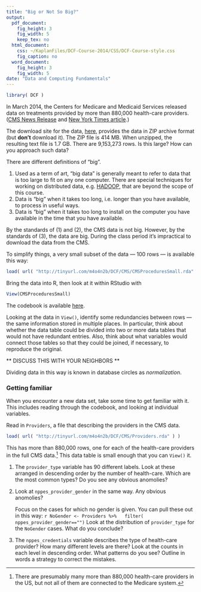 ```yaml
---
title: "Big or Not So Big?"
output:
  pdf_document:
    fig_height: 3
    fig_width: 5
    keep_tex: no
  html_document:
    css: ~/KaplanFiles/DCF-Course-2014/CSS/DCF-Course-style.css
    fig_caption: no
  word_document:
    fig_height: 3
    fig_width: 5
date: "Data and Computing Fundamentals"
---
```



```r
library( DCF )
```

In March 2014, the Centers for Medicare and Medicaid Services released data on treatments provided by more than 880,000 health-care providers. ([CMS News Release](http://blog.cms.gov/2014/04/09/historic-release-of-data-delivers-unprecedented-transparency-on-the-medical-services-physicians-provide-and-how-much-they-are-paid/) and [New York Times article](http://www.nytimes.com/2014/04/28/business/one-therapist-4-million-in-2012-medicare-billing.html).)


The download site for the data, [here](http://www.cms.gov/Research-Statistics-Data-and-Systems/Statistics-Trends-and-Reports/Medicare-Provider-Charge-Data/Physician-and-Other-Supplier.html), provides the data in ZIP archive format (but **don't** download it).  The ZIP file is 414 MB.  When unzipped, the resulting text file is 1.7 GB.  There are 9,153,273 rows.  Is this large?  How can you approach such data?

There are different definitions of "big".

1. Used as a term of art, "big data" is generally meant to refer to data that is too large to fit on any one computer.  There are special techniques for working on distributed data, e.g. [HADOOP](http://en.wikipedia.org/wiki/Apache_Hadoop), that are beyond the scope of this course.
#. Data is "big" when it takes too long, i.e. longer than you have available, to process in useful ways.
#. Data is "big" when it takes too long to install on the computer you have available in the time that you have available.

By the standards of (1) and (2), the CMS data is not big.  However, by the standards of (3), the data are big. During the class period it's impractical to download the data from the CMS.

To simplify things, a very small subset of the data --- 100 rows --- is available this way:
```r
load( url( "http://tinyurl.com/m4o4n2b/DCF/CMS/CMSProceduresSmall.rda" ) ) 
```

Bring the data into R, then look at it within RStudio with 
```r
View(CMSProceduresSmall)
```
The codebook is available [here](http://www.cms.gov/Research-Statistics-Data-and-Systems/Statistics-Trends-and-Reports/Medicare-Provider-Charge-Data/Downloads/Medicare-Physician-and-Other-Supplier-PUF-Methodology.pdf).

Looking at the data in `View()`, identify some redundancies between rows --- the same information stored in multiple places.  In particular, think about whether the data table could be divided into two or more data tables that would not have redundant entries.  Also, think about what variables would connect those tables so that they could be joined, if necessary, to reproduce the original.

** DISCUSS THIS WITH YOUR NEIGHBORS **

Dividing data in this way is known in database circles as *normalization*.

### Getting familiar

When you encounter a new data set, take some time to get familiar with it.  This includes reading through the codebook, and looking at individual variables.

Read in `Providers`, a file that describing the providers in the CMS data.

```r
load( url( "http://tinyurl.com/m4o4n2b/DCF/CMS/Providers.rda" ) ) 
```

This has more than 880,000 rows, one for each of the health-care providers in the full CMS data.^[There are presumably many more than 880,000 health-care providers in the US, but not all of them are connected to the Medicare system.] This data table is small enough that you can `View()` it. 

1. The `provider_type` variable has 90 different labels.  Look at these arranged in descending order by the number of health-care. Which are the most common types?  Do you see any obvious anomolies?
2. Look at `nppes_provider_gender` in the same way.  Any obvious anomolies?

    Focus on the cases for which no gender is given.  You can pull these out in this way:
    ```r
NoGender <- Providers %>%
  filter( nppes_provider_gender=="")
```
    Look at the distribution of `provider_type` for the `NoGender` cases.  What do you conclude?
3. The `nppes_credentials` variable describes the type of health-care provider?  How many different levels are there?  Look at the counts in each level in descending order.  What patterns do you see?
    Outline in words a strategy to correct the mistakes.





